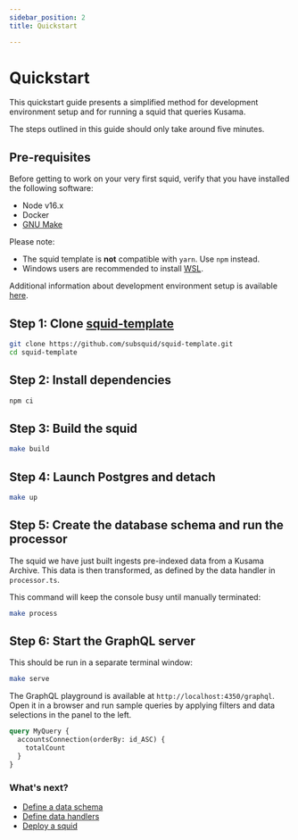 ```yaml
---
sidebar_position: 2
title: Quickstart

---
```




# Quickstart

This quickstart guide presents a simplified method for development environment setup and for running a squid that queries Kusama. 

The steps outlined in this guide should only take around five minutes.
## Pre-requisites

Before getting to work on your very first squid, verify that you have installed the following software: 

- Node v16.x
- Docker 
- [GNU Make](https://www.gnu.org/software/make/)

Please note:
- The squid template is **not** compatible with `yarn`. Use `npm` instead.
- Windows users are recommended to install [WSL](https://docs.microsoft.com/en-us/windows/wsl/).

Additional information about development environment setup is available [here](/tutorials/development-environment-set-up).

## Step 1: Clone <span><a href="https://github.com/subsquid/squid-template">squid-template</a></span>

```bash
git clone https://github.com/subsquid/squid-template.git
cd squid-template
```

##  Step 2: Install dependencies

```bash
npm ci
```

## Step 3: Build the squid

```bash
make build
```

## Step 4: Launch Postgres and detach

```bash
make up
```


## Step 5: Create the database schema and run the processor

 The squid we have just built ingests pre-indexed data from a Kusama Archive. This data is then transformed, as defined by the data handler in `processor.ts`.
 
 This command will keep the console busy until manually terminated:

```bash
make process
```



## Step 6: Start the GraphQL server

This should be run in a separate terminal window:

```bash
make serve
```

The GraphQL playground is available at `http://localhost:4350/graphql`. Open it in a browser and run
sample queries by applying filters and data selections in the panel to the left.

```graphql
query MyQuery {
  accountsConnection(orderBy: id_ASC) {
    totalCount
  }
}
```

### What's next?

- [Define a data schema](/develop-a-squid/define-a-squid-schema)
- [Define data handlers](/develop-a-squid/squid-processor)
- [Deploy a squid](/deploy-squid)
